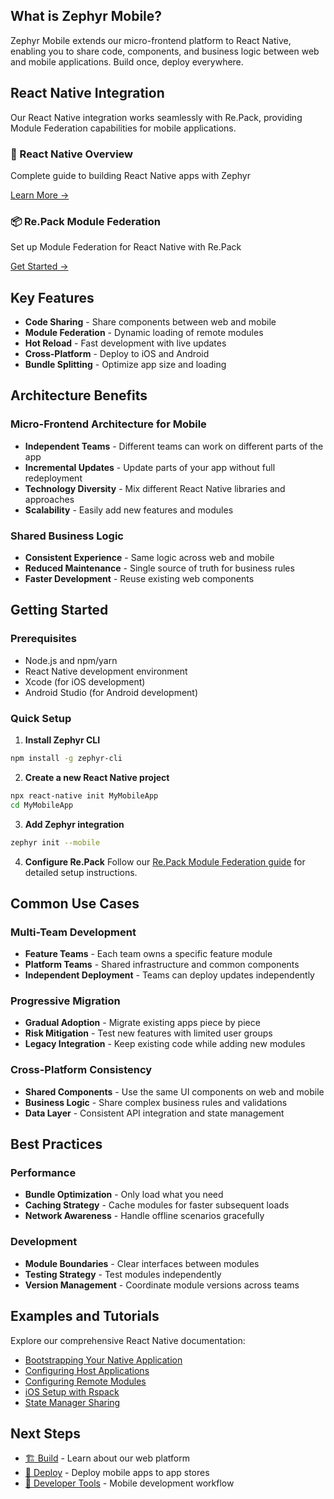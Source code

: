 
<MobileDocs />

## What is Zephyr Mobile?

Zephyr Mobile extends our micro-frontend platform to React Native, enabling you to share code, components, and business logic between web and mobile applications. Build once, deploy everywhere.

## React Native Integration

Our React Native integration works seamlessly with Re.Pack, providing Module Federation capabilities for mobile applications.

<div className="grid grid-cols-1 gap-4 mt-6">
  <div className="border rounded-lg p-4">
    <h3>📱 React Native Overview</h3>
    <p>Complete guide to building React Native apps with Zephyr</p>
    <a href="/recipes/react-native" className="text-blue-600">Learn More →</a>
  </div>
  
  <div className="border rounded-lg p-4">
    <h3>📦 Re.Pack Module Federation</h3>
    <p>Set up Module Federation for React Native with Re.Pack</p>
    <a href="/recipes/repack-mf" className="text-blue-600">Get Started →</a>
  </div>
</div>

## Key Features

- **Code Sharing** - Share components between web and mobile
- **Module Federation** - Dynamic loading of remote modules
- **Hot Reload** - Fast development with live updates  
- **Cross-Platform** - Deploy to iOS and Android
- **Bundle Splitting** - Optimize app size and loading

## Architecture Benefits

### Micro-Frontend Architecture for Mobile
- **Independent Teams** - Different teams can work on different parts of the app
- **Incremental Updates** - Update parts of your app without full redeployment
- **Technology Diversity** - Mix different React Native libraries and approaches
- **Scalability** - Easily add new features and modules

### Shared Business Logic
- **Consistent Experience** - Same logic across web and mobile
- **Reduced Maintenance** - Single source of truth for business rules
- **Faster Development** - Reuse existing web components

## Getting Started

### Prerequisites
- Node.js and npm/yarn
- React Native development environment
- Xcode (for iOS development)
- Android Studio (for Android development)

### Quick Setup

1. **Install Zephyr CLI**
```bash
npm install -g zephyr-cli
```

2. **Create a new React Native project**
```bash
npx react-native init MyMobileApp
cd MyMobileApp
```

3. **Add Zephyr integration**
```bash
zephyr init --mobile
```

4. **Configure Re.Pack**
Follow our [Re.Pack Module Federation guide](/recipes/repack-mf) for detailed setup instructions.

## Common Use Cases

### Multi-Team Development
- **Feature Teams** - Each team owns a specific feature module
- **Platform Teams** - Shared infrastructure and common components
- **Independent Deployment** - Teams can deploy updates independently

### Progressive Migration
- **Gradual Adoption** - Migrate existing apps piece by piece
- **Risk Mitigation** - Test new features with limited user groups
- **Legacy Integration** - Keep existing code while adding new modules

### Cross-Platform Consistency
- **Shared Components** - Use the same UI components on web and mobile
- **Business Logic** - Share complex business rules and validations
- **Data Layer** - Consistent API integration and state management

## Best Practices

### Performance
- **Bundle Optimization** - Only load what you need
- **Caching Strategy** - Cache modules for faster subsequent loads
- **Network Awareness** - Handle offline scenarios gracefully

### Development
- **Module Boundaries** - Clear interfaces between modules
- **Testing Strategy** - Test modules independently
- **Version Management** - Coordinate module versions across teams

## Examples and Tutorials

Explore our comprehensive React Native documentation:
- [Bootstrapping Your Native Application](/recipes/react-native/bootstrapping-your-native-application)
- [Configuring Host Applications](/recipes/react-native/configuring-host)
- [Configuring Remote Modules](/recipes/react-native/configuring-remote)
- [iOS Setup with Rspack](/recipes/react-native/rspack-ios-setup)
- [State Manager Sharing](/recipes/react-native/state-manager-sharing-between-react-native-applications)

## Next Steps

- [🏗️ Build](/build) - Learn about our web platform
- [🚀 Deploy](/deploy) - Deploy mobile apps to app stores
- [🔧 Developer Tools](/tools) - Mobile development workflow